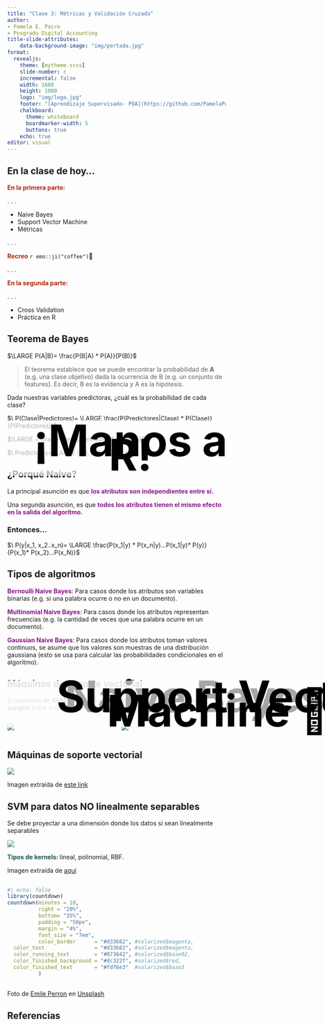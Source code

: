 ---
title: "Clase 3: Métricas y Validación Cruzada"
author: 
- Pamela E. Pairo
- Posgrado Digital Accounting
title-slide-attributes:
    data-background-image: "img/portada.jpg"
format: 
  revealjs:
    theme: [mytheme.scss]
    slide-number: c
    incremental: false
    width: 1600
    height: 1000
    logo: "img/logo.jpg"
    footer: "[Aprendizaje Supervisado- PDA](https://github.com/PamelaPairo/clases_pda)"
    chalkboard:
      theme: whiteboard
      boardmarker-width: 5
      buttons: true
    echo: true
editor: visual
---

## En la clase de hoy...

[**En la primera parte:**]{style="color: #ae260e;"}

. . .

-   Naive Bayes
-   Support Vector Machine
-   Métricas

. . .

[**Recreo**]{style="color: #ae260e;"} `r emo::ji("coffee")`🧉

. . .

[**En la segunda parte:**]{style="color: #ae260e;"}

. . .

-   Cross Validation
-   Práctica en R

##  {background-color="#C5E1A5"}

<h3 style="color:black;background-color: rgba(255,255,255,0.65);padding:5px;line-height:2em; text-align: center; position: absolute; top: 40%; width: 100%;">

[Naive Bayes ✨]{style="font-size: 100px;"}

</h3>

## Teorema de Bayes {.center-x}

$\LARGE P(A|B)= \frac{P(B|A) * P(A)}{P(B)}$

> El teorema establece que se puede encontrar la probabilidad de **A** (e.g. una clase objetivo) dada la ocurrencia de B (e.g. un conjunto de features). Es decir, B es la evidencia y A es la hipótesis.

Dada nuestras variables predictoras, ¿cuál es la probabilidad de cada clase?

$\ P(Clase|Predictores)= \LARGE \frac{P(Predictores|Clase) * P(Clase)}{P(Predictores)}$

$\LARGE = \frac{Prior * Likelihood}{Evidencia}$

$\ Predictores= \LARGE (x_1, x_2, x_3...x_n)$

## ¿Porqué Naive?

La principal asunción es que [**los atributos son independientes entre sí.**]{style="color: #88188a;"}

Una segunda asunción, es que [**todos los atributos tienen el mismo efecto en la salida del algoritmo.**]{style="color: #88188a;"}

### Entonces...

$\ P(y|x_1, x_2..x_n)= \LARGE \frac{P(x_1|y) * P(x_n|y)...P(x_1|y)* P(y)}{P(x_1)* P(x_2)...P(x_N)}$

## Tipos de algoritmos

[**Bernoulli Naive Bayes**]{style="color: #88188a;"}: Para casos donde los atributos son variables binarias (e.g. si una palabra ocurre o no en un documento).

[**Multinomial Naive Bayes**]{style="color: #88188a;"}: Para casos donde los atributos representan frecuencias (e.g. la cantidad de veces que una palabra ocurre en un documento).

[**Gaussian Naive Bayes**]{style="color: #88188a;"}: Para casos donde los atributos toman valores continuos, se asume que los valores son muestras de una distribución gaussiana (esto se usa para calcular las probabilidades condicionales en el algoritmo).

##  {background-color="#C5E1A5"}

<h3 style="color:black;background-color: rgba(255,255,255,0.65);padding:5px;line-height:2em; text-align: center; position: absolute; top: 40%; width: 100%;">

[Support Vector Machine 🤖]{style="font-size: 100px;"}

</h3>

## Máquinas de soporte vectorial

El algoritmo de **SVM** encuentra el hiperplano que devuelve el **mayor margen** entre sí mismo y los vectores de soporte

::: columns
::: {.column width="50%"}
![](https://raw.githubusercontent.com/PamelaPairo/Taller_IA/main/clases/images/example_svm.png){fig-align="center"}
:::

::: {.column width="50%"}
![](https://raw.githubusercontent.com/PamelaPairo/Taller_IA/main/clases/images/example_svm.png){fig-align="center"}
:::
:::

## Máquinas de soporte vectorial

![](https://raw.githubusercontent.com/PamelaPairo/Taller_IA/main/clases/images/svm.png){fig-align="center"}

:::footer
Imagen extraída de [este link](https://www.javatpoint.com/machine-learning-support-vector-machine-algorithm)
:::

## SVM para datos NO linealmente separables

Se debe proyectar a una dimensión donde los datos si sean linealmente separables

![](https://raw.githubusercontent.com/PamelaPairo/Taller_IA/main/clases/images/svm_kernel.png){fig-align="center"}

[**Tipos de kernels: **]{style="color: #1c5253;"} lineal, polinomial, RBF.

:::footer
Imagen extraída de [aquí](https://medium.com/analytics-vidhya/how-to-classify-non-linear-data-to-linear-data-bb2df1a6b781)
:::

##

```{R}
#| echo: false
library(countdown)
countdown(minutes = 10, 
          right = "20%",
          bottom= "35%",
          padding = "50px",
          margin = "4%",
          font_size = "7em",
          color_border      = "#d33682", #solarized$magenta,
  color_text                = "#d33682", #solarized$magenta,
  color_running_text        = "#073642", #solarized$base02,
  color_finished_background = "#dc322f", #solarized$red,
  color_finished_text       = "#fdf6e3"  #solarized$base3
          )
```

##  {background-image="img/computadora.jpg" background-size="cover"}

<h3 style="color:black;background-color: rgba(255,255,255,0.65);padding:15px;line-height:2em; text-align: center; position: absolute; top: 25%; width: 56%;">

[¡Manos a R!]{style="font-size: 100px;"}

</h3>

::: footer
Foto de <a href="https://unsplash.com/@emilep?utm_source=unsplash&utm_medium=referral&utm_content=creditCopyText">Emile Perron</a> en <a href="https://unsplash.com/es?utm_source=unsplash&utm_medium=referral&utm_content=creditCopyText">Unsplash</a>
:::

## Referencias

